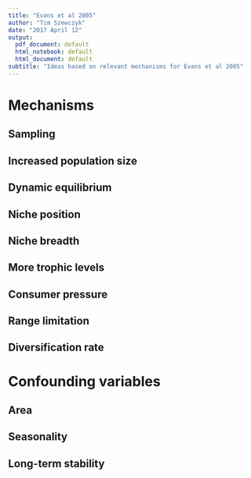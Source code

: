 ```yaml
---
title: "Evans et al 2005"
author: "Tim Szewczyk"
date: "2017 April 12"
output:
  pdf_document: default
  html_notebook: default
  html_document: default
subtitle: "Ideas based on relevant mechanisms for Evans et al 2005"
---
```


# Mechanisms  
## Sampling  
## Increased population size  
## Dynamic equilibrium  
## Niche position  
## Niche breadth  
## More trophic levels  
## Consumer pressure  
## Range limitation  
## Diversification rate  
# Confounding variables  
## Area  
## Seasonality  
## Long-term stability  